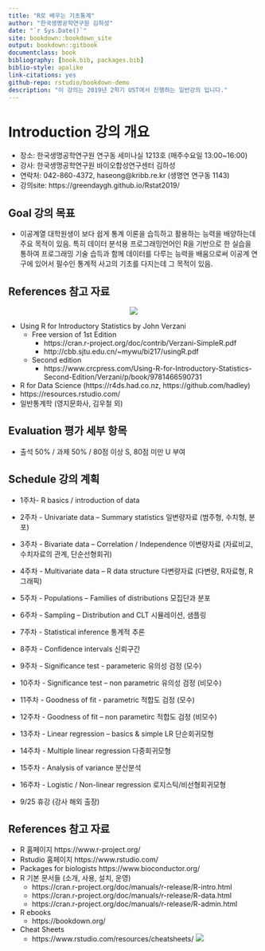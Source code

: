 ```yaml
--- 
title: "R로 배우는 기초통계"
author: "한국생명공학연구원 김하성"
date: "`r Sys.Date()`"
site: bookdown::bookdown_site
output: bookdown::gitbook
documentclass: book
bibliography: [book.bib, packages.bib]
biblio-style: apalike
link-citations: yes
github-repo: rstudio/bookdown-demo
description: "이 강의는 2019년 2학기 UST에서 진행하는 일반강의 입니다."
---
```



# Introduction 강의 개요 
- 장소: 한국생명공학연구원 연구동 세미나실 1213호 (매주수요일 13:00~16:00)
- 강사: 한국생명공학연구원 바이오합성연구센터 김하성
- 연락처: 042-860-4372, haseong@kribb.re.kr (생명연 연구동 1143)
- 강의site: https://greendaygh.github.io/Rstat2019/ 

## Goal 강의 목표
- 이공계열 대학원생이 보다 쉽게 통계 이론을 습득하고 활용하는 능력을 배양하는데 주요 목적이 있음. 특히 데이터 분석용 프로그래밍언어인 R을 기반으로 한 실습을 통하여 프로그래밍 기술 습득과 함께 데이터를 다루는 능력을 배움으로써 이공계 연구에 있어서 필수인 통계적 사고의 기초를 다지는데 그 목적이 있음. 


## References 참고 자료
<center>
![](images/01-15.PNG)
</center>

- Using R for Introductory Statistics by John Verzani
  - Free version of 1st Edition 
    - https://cran.r-project.org/doc/contrib/Verzani-SimpleR.pdf
    - http://cbb.sjtu.edu.cn/~mywu/bi217/usingR.pdf
  - Second edition
    - https://www.crcpress.com/Using-R-for-Introductory-Statistics-Second-Edition/Verzani/p/book/9781466590731
- R for Data Science (https://r4ds.had.co.nz, https://github.com/hadley)
- https://resources.rstudio.com/
- 일반통계학 (영지문화사, 김우철 외)


## Evaluation 평가 세부 항목
- 출석 50% / 과제 50% / 80점 이상 S, 80점 미만 U 부여

## Schedule 강의 계획

- 1주차- R basics / introduction of data 
- 2주차 - Univariate data – Summary statistics 일변량자료 (범주형, 수치형, 분포)
- 3주차 - Bivariate data – Correlation  / Independence  이변량자료 (자료비교, 수치자료의 관계, 단순선형회귀)
- 4주차 - Multivariate data – R data structure 다변량자료 (다변량, R자료형, R그래픽) 
- 5주차 - Populations – Families of distributions 모집단과 분포 
- 6주차 - Sampling – Distribution and CLT 시뮬레이션, 샘플링
- 7주차 - Statistical inference 통계적 추론
- 8주차 - Confidence intervals 신뢰구간 
- 9주차 - Significance test - parameteric 유의성 검정 (모수)
- 10주차 - Significance test – non parametric 유의성 검정 (비모수)
- 11주차 - Goodness of fit - parametric 적합도 검정 (모수) 
- 12주차 - Goodness of fit – non parametirc 적합도 검정 (비모수) 
- 13주차 - Linear regression – basics & simple LR 단순회귀모형 
- 14주차 - Multiple linear regression 다중회귀모형 
- 15주차 - Analysis of variance 분산분석 
- 16주차 - Logistic / Non-linear regression 로지스틱/비선형회귀모형  

- 9/25 휴강 (강사 해외 출장)

## References 참고 자료
- R 홈페이지 https://www.r-project.org/
- Rstudio 홈페이지 https://www.rstudio.com/
- Packages for biologists https://www.bioconductor.org/
- R 기본 문서들 (소개, 사용, 설치, 운영)
  + https://cran.r-project.org/doc/manuals/r-release/R-intro.html
  + https://cran.r-project.org/doc/manuals/r-release/R-data.html
  + https://cran.r-project.org/doc/manuals/r-release/R-admin.html
- R ebooks 
  + https://bookdown.org/
- Cheat Sheets
  + https://www.rstudio.com/resources/cheatsheets/ 
    ![](images/01-16.PNG)










